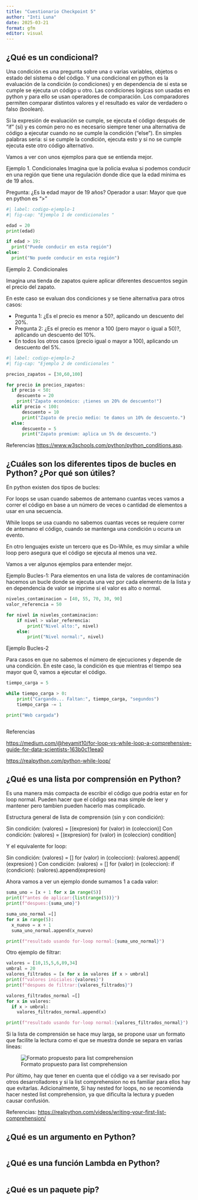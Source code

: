 ```yaml
---
title: "Cuestionario Checkpoint 5"
author: "Inti Luna"
date: 2025-03-21
format: gfm
editor: visual
---
```


## ¿Qué es un condicional?

Una condición es una pregunta sobre una o varias variables, objetos o estado del sistema o del código. Y una condicional en python es la evaluación de la condición (o condiciones) y en dependencia de si esta se cumple se ejecuta un código u otro. Las condiciones logicas son usadas en python y para ello se usan operadores de comparación. Los comparadores permiten comparar distintos valores y el resultado es valor de verdadero o falso (boolean). 

Si la expresión de evaluación se cumple, se ejecuta el código después de "if" (si) y es común pero no es necesario siempre tener una alternativa de código a ejecutar cuando no se cumple la condición ("else"). En simples palabras seria: si se cumple la condición, ejecuta esto y si no se cumple ejecuta este otro código alternativo. 

Vamos a ver con unos ejemplos para que se entienda mejor.

Ejemplo 1. Condicionales
Imagina que la policia evalua si podemos conducir en una región que tiene una regulación donde dice que la edad mínima es de 19 años.

Pregunta: ¿Es la edad mayor de 19 años?
Operador a usar: Mayor que que en python es ">"

```python
#| label: codigo-ejemplo-1
#| fig-cap: "Ejemplo 1 de condicionales "

edad = 20
print(edad)

if edad > 19:
  print("Puede conducir en esta región")
else:
  print("No puede conducir en esta región")


```

Ejemplo 2. Condicionales

Imagina una tienda de zapatos quiere aplicar diferentes descuentos según el precio del zapato.

En este caso se evaluan dos condiciones y se tiene alternativa para otros casos:

- Pregunta 1: ¿Es el precio es menor a 50?, aplicando un descuento del 20%.
- Pregunta 2: ¿Es el precio es menor a 100 (pero mayor o igual a 50)?, aplicando un descuento del 10%.
- En todos los otros casos (precio igual o mayor a 100), aplicando un descuento del 5%.

```python
#| label: codigo-ejemplo-2
#| fig-cap: "Ejemplo 2 de condicionales "

precios_zapatos = [30,60,100]

for precio in precios_zapatos:
  if precio < 50:
    descuento = 20
    print("Zapato económico: ¡tienes un 20% de descuento!")
  elif precio < 100:
      descuento = 10
      print("Zapato de precio medio: te damos un 10% de descuento.")
  else:
      descuento = 5
      print("Zapato premium: aplica un 5% de descuento.")


```

Referencias <https://www.w3schools.com/python/python_conditions.asp>.

## ¿Cuáles son los diferentes tipos de bucles en Python? ¿Por qué son útiles?

En python existen dos tipos de bucles: 

For loops se usan cuando sabemos de antemano cuantas veces vamos a correr el código en base a un número de veces o cantidad de elementos a usar en una secuencia.

While loops se usa cuando no sabemos cuantas veces se requiere correr de antemano el código, cuando se mantenga una condición u ocurra un evento.

En otro lenguajes existe un tercero que es Do-While, es muy similar a while loop pero asegura que el código se ejecuta al menos una vez.

Vamos a ver algunos ejemplos para entender mejor.

Ejemplo Bucles-1:
Para elementos en una lista de valores de contaminación hacemos un bucle donde se ejecuta una vez por cada elemento de la lista y en dependencia de valor se imprime si el valor es alto o normal.

```python

niveles_contaminacion = [40, 55, 70, 30, 90]
valor_referencia = 50

for nivel in niveles_contaminacion:
    if nivel > valor_referencia:
        print("Nivel alto:", nivel)
    else:
        print("Nivel normal:", nivel)


```

Ejemplo Bucles-2

Para casos en que no sabemos el número de ejecuciones y depende de una condición. En este caso, la condición es que mientras el tiempo sea mayor que 0, vamos a ejecutar el código.

```python

tiempo_carga = 5

while tiempo_carga > 0:
    print("Cargando... Faltan:", tiempo_carga, "segundos")
    tiempo_carga -= 1

print("Web cargada")



```


Referencias 

<https://medium.com/@heyamit10/for-loop-vs-while-loop-a-comprehensive-guide-for-data-scientists-163b0c11eea0>

<https://realpython.com/python-while-loop/>



## ¿Qué es una lista por comprensión en Python?

Es una manera más compacta de escribir el código que podria estar en for loop normal. Pueden hacer que el código sea mas simple de leer y mantener pero tambien pueden hacerlo mas complicado.

Estructura general de lista de comprensión (sin y con condición):

Sin condición:
    (valores) = [(expresion) for (valor) in (coleccion)]
Con condición:
    (valores) = [(expresion) for (valor) in (coleccion) condition]

Y el equivalente for loop:

Sin condición:
    (valores) = []
    for (valor) in (coleccion):
        (valores).append( (expresion) )
Con condición:
    (valores) = []
    for (valor) in (coleccion):
        if (condicion):
          (valores).append(expresion)
          
Ahora vamos a ver un ejemplo donde sumamos 1 a cada valor:

```python
suma_uno = [x + 1 for x in range(5)]
print(f"antes de aplicar:{list(range(5))}")
print(f"despues:{suma_uno}")

suma_uno_normal =[]
for x in range(5):
  x_nuevo = x + 1
  suma_uno_normal.append(x_nuevo)

print(f"resultado usando for-loop normal:{suma_uno_normal}")
```

Otro ejemplo de filtrar:

```python

valores = [10,15,5,6,89,34]
umbral = 20
valores_filtrados = [x for x in valores if x > umbral]
print(f"valores iniciales:{valores}")
print(f"despues de filtrar:{valores_filtrados}")

valores_filtrados_normal =[]
for x in valores:
  if x > umbral:
    valores_filtrados_normal.append(x)

print(f"resultado usando for-loop normal:{valores_filtrados_normal}")
```

Si la lista de comprensión se hace muy larga, se propone usar un formato que facilite la lectura como el que se muestra donde se separa en varias lineas:

![Formato propuesto para list comprehension](images/format_list_comprehension.png)

Por último, hay que tener en cuenta que el código va a ser revisado por otros desarrolladores y si la list comprehension no es familiar para ellos hay que evitarlas. Adicionalmente, Si hay nested for loops, no se recomienda hacer nested list comprehension, ya que dificulta la lectura y pueden causar confusión.

Referencias:
<https://realpython.com/videos/writing-your-first-list-comprehension/>

## ¿Qué es un argumento en Python?



```python

```

## ¿Qué es una función Lambda en Python?



```python


```



## ¿Qué es un paquete pip?

